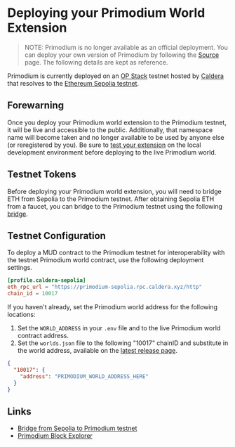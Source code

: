 # Deploying your Primodium World Extension

> NOTE: Primodium is no longer available as an official deployment. You can
> deploy your own version of Primodium by following the
> [Source](../overview-source.mdx) page. The following details are kept as
> reference.

Primodium is currently deployed on an
[OP Stack](https://docs.optimism.io/stack/getting-started) testnet hosted by
[Caldera](https://www.caldera.xyz) that resolves to the
[Ethereum Sepolia testnet](https://sepolia.dev/).

## Forewarning

Once you deploy your Primodium world extension to the Primodium testnet, it will
be live and accessible to the public. Additionally, that namespace name will
become taken and no longer available to be used by anyone else (or reregistered
by you). Be sure to [test your extension](./testing.mdx) on the local
development environment before deploying to the live Primodium world.

## Testnet Tokens

Before deploying your Primodium world extension, you will need to bridge ETH
from Sepolia to the Primodium testnet. After obtaining Sepolia ETH from a
faucet, you can bridge to the Primodium testnet using the following
[bridge](https://primodium-sepolia.calderabridge.xyz/).

## Testnet Configuration

To deploy a MUD contract to the Primodium testnet for interoperability with the
testnet Primodium world contract, use the following deployment settings.

```toml copy
[profile.caldera-sepolia]
eth_rpc_url = "https://primodium-sepolia.rpc.caldera.xyz/http"
chain_id = 10017
```

If you haven't already, set the Primodium world address for the following
locations:

1. Set the `WORLD_ADDRESS` in your `.env` file and to the live Primodium world
   contract address.
1. Set the `worlds.json` file to the following "10017" chainID and substitute in
   the world address, available on the [latest release page](../latest.mdx).

```json copy
{
  "10017": {
    "address": "PRIMODIUM_WORLD_ADDRESS_HERE"
  }
}
```

## Links

- [Bridge from Sepolia to Primodium testnet](https://primodium-sepolia.calderabridge.xyz/)
- [Primodium Block Explorer](https://primodium-sepolia.explorer.caldera.xyz/)
